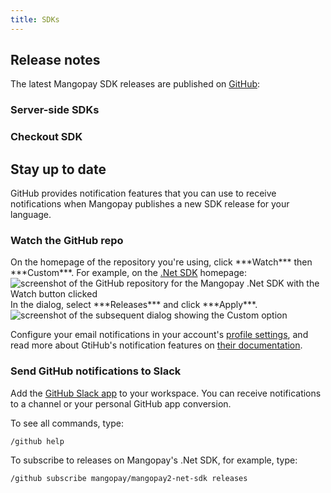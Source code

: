 ```yaml
---
title: SDKs
---
```


## Release notes

The latest Mangopay SDK releases are published on <a href="https://github.com/Mangopay" target="_blank">GitHub</a>:

### Server-side SDKs

<CardGroup cols={3}>
<Card title="Node.js" href="https://github.com/Mangopay/mangopay2-nodejs-sdk/releases"></Card>
<Card title="PHP" href="https://github.com/Mangopay/mangopay2-php-sdk/releases"></Card>
<Card title="Python" href="https://github.com/Mangopay/mangopay2-python-sdk/releases"></Card>
<Card title=".Net" href="https://github.com/Mangopay/mangopay2-net-sdk/releases"></Card>
<Card title="Java" href="https://github.com/Mangopay/mangopay2-java-sdk/releases"></Card>
<Card title="Ruby" href="https://github.com/Mangopay/mangopay2-ruby-sdk/releases"></Card>
</CardGroup>

### Checkout SDK

<CardGroup cols={3}>
<Card title="Web" href="https://github.com/Mangopay/mangopay-checkout-web/blob/main/CHANGELOG.md"></Card>
</CardGroup>

## Stay up to date

GitHub provides notification features that you can use to receive notifications when Mangopay publishes a new SDK release for your language.

### Watch the GitHub repo

<Steps>
<Step title="Click watch on the repo homepage">
On the homepage of the repository you're using, click ***Watch*** then ***Custom***. For example, on the <a href="https://github.com/Mangopay/mangopay2-net-sdk/releases" target="_blank">.Net SDK</a> homepage:
<img src="/images/screenshot_github_watch_1.png" alt="screenshot of the GitHub repository for the Mangopay .Net SDK with the Watch button clicked"/>
</Step>
<Step title="Select releases">
In the dialog, select ***Releases*** and click ***Apply***. 
<img src="/images/screenshot_github_watch_2.png" alt="screenshot of the subsequent dialog showing the Custom option" />
</Step>
</Steps>

Configure your email notifications in your account's <a href="https://github.com/settings/notifications" target="_blank">profile settings</a>, and read more about GtiHub's notification features on <a href="https://docs.github.com/en/account-and-profile/managing-subscriptions-and-notifications-on-github/setting-up-notifications/about-notifications" target="_blank">their documentation</a>.

### Send GitHub notifications to Slack

<Steps>
<Step title="Add the Slack app">
Add the <a href="https://slack.github.com/" target="_blank">GitHub Slack app</a> to your workspace.
</Step>
<Step title="Subscribe to releases">
You can receive notifications to a channel or your personal GitHub app conversion.

To see all commands, type:
```
/github help
```
To subscribe to releases on Mangopay's .Net SDK, for example, type:
```
/github subscribe mangopay/mangopay2-net-sdk releases
```
</Step>
</Steps>